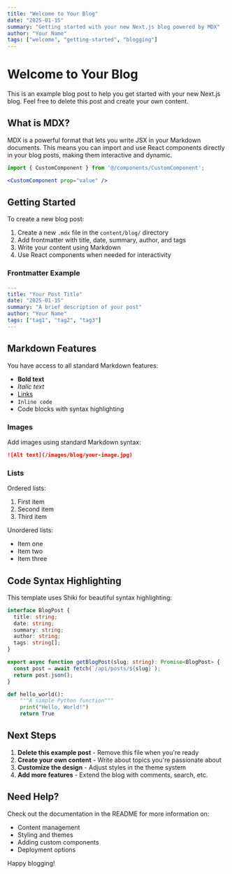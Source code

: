```yaml
---
title: "Welcome to Your Blog"
date: "2025-01-15"
summary: "Getting started with your new Next.js blog powered by MDX"
author: "Your Name"
tags: ["welcome", "getting-started", "blogging"]
---
```


# Welcome to Your Blog

This is an example blog post to help you get started with your new Next.js blog. Feel free to delete this post and create your own content.

## What is MDX?

MDX is a powerful format that lets you write JSX in your Markdown documents. This means you can import and use React components directly in your blog posts, making them interactive and dynamic.

```jsx
import { CustomComponent } from '@/components/CustomComponent';

<CustomComponent prop="value" />
```

## Getting Started

To create a new blog post:

1. Create a new `.mdx` file in the `content/blog/` directory
2. Add frontmatter with title, date, summary, author, and tags
3. Write your content using Markdown
4. Use React components when needed for interactivity

### Frontmatter Example

```yaml
---
title: "Your Post Title"
date: "2025-01-15"
summary: "A brief description of your post"
author: "Your Name"
tags: ["tag1", "tag2", "tag3"]
---
```

## Markdown Features

You have access to all standard Markdown features:

- **Bold text**
- *Italic text*
- [Links](https://example.com)
- `Inline code`
- Code blocks with syntax highlighting

### Images

Add images using standard Markdown syntax:

```markdown
![Alt text](/images/blog/your-image.jpg)
```

### Lists

Ordered lists:
1. First item
2. Second item
3. Third item

Unordered lists:
- Item one
- Item two
- Item three

## Code Syntax Highlighting

This template uses Shiki for beautiful syntax highlighting:

```typescript
interface BlogPost {
  title: string;
  date: string;
  summary: string;
  author: string;
  tags: string[];
}

export async function getBlogPost(slug: string): Promise<BlogPost> {
  const post = await fetch(`/api/posts/${slug}`);
  return post.json();
}
```

```python
def hello_world():
    """A simple Python function"""
    print("Hello, World!")
    return True
```

## Next Steps

1. **Delete this example post** - Remove this file when you're ready
2. **Create your own content** - Write about topics you're passionate about
3. **Customize the design** - Adjust styles in the theme system
4. **Add more features** - Extend the blog with comments, search, etc.

## Need Help?

Check out the documentation in the README for more information on:
- Content management
- Styling and themes
- Adding custom components
- Deployment options

Happy blogging!

